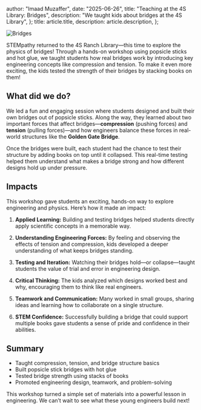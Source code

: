   author: "Imaad Muzaffer",
  date: "2025-06-26",
  title: "Teaching at the 4S Library: Bridges",
  description:
    "We taught kids about bridges at the 4S Library",
};
  title: article.title,
  description: article.description,
};


![Bridges](/assets/4s25bridges.jpg)

STEMpathy returned to the 4S Ranch Library—this time to explore the physics of bridges! Through a hands-on workshop using popsicle sticks and hot glue, we taught students how real bridges work by introducing key engineering concepts like compression and tension. To make it even more exciting, the kids tested the strength of their bridges by stacking books on them!

## What did we do?

We led a fun and engaging session where students designed and built their own bridges out of popsicle sticks. Along the way, they learned about two important forces that affect bridges—**compression** (pushing forces) and **tension** (pulling forces)—and how engineers balance these forces in real-world structures like the **Golden Gate Bridge**.

Once the bridges were built, each student had the chance to test their structure by adding books on top until it collapsed. This real-time testing helped them understand what makes a bridge strong and how different designs hold up under pressure.

## Impacts

This workshop gave students an exciting, hands-on way to explore engineering and physics. Here’s how it made an impact:

1. **Applied Learning:** Building and testing bridges helped students directly apply scientific concepts in a memorable way.

2. **Understanding Engineering Forces:** By feeling and observing the effects of tension and compression, kids developed a deeper understanding of what keeps bridges standing.

3. **Testing and Iteration:** Watching their bridges hold—or collapse—taught students the value of trial and error in engineering design.

4. **Critical Thinking:** The kids analyzed which designs worked best and why, encouraging them to think like real engineers.

5. **Teamwork and Communication:** Many worked in small groups, sharing ideas and learning how to collaborate on a single structure.

6. **STEM Confidence:** Successfully building a bridge that could support multiple books gave students a sense of pride and confidence in their abilities.

## Summary

* Taught compression, tension, and bridge structure basics
* Built popsicle stick bridges with hot glue
* Tested bridge strength using stacks of books
* Promoted engineering design, teamwork, and problem-solving

This workshop turned a simple set of materials into a powerful lesson in engineering. We can’t wait to see what these young engineers build next!
